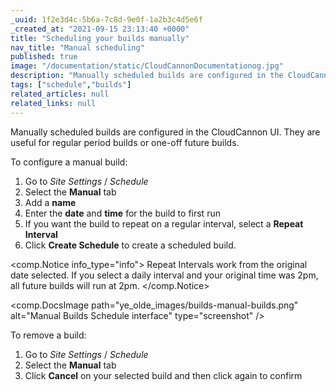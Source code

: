 ```yaml
---
_uuid: 1f2e3d4c-5b6a-7c8d-9e0f-1a2b3c4d5e6f
_created_at: "2021-09-15 23:13:40 +0000"
title: "Scheduling your builds manually"
nav_title: "Manual scheduling"
published: true
image: "/documentation/static/CloudCannonDocumentationog.jpg"
description: "Manually scheduled builds are configured in the CloudCannon UI. They are useful for regular period builds or one-off future builds."
tags: ["schedule","builds"]
related_articles: null
related_links: null
---
```


Manually scheduled builds are configured in the CloudCannon UI. They are useful for regular period builds or one-off future builds.

To configure a manual build:

1. Go to *Site Settings* / *Schedule*
2. Select the **Manual** tab
3. Add a **name**
4. Enter the **date** and **time** for the build to first run
5. If you want the build to repeat on a regular interval, select a **Repeat Interval**
6. Click **Create Schedule** to create a scheduled build.

<comp.Notice info_type="info">
  Repeat Intervals work from the original date selected. If you select a daily interval and your original time was 2pm, all future builds will run at 2pm.
</comp.Notice>

<comp.DocsImage path="ye_olde_images/builds-manual-builds.png" alt="Manual Builds Schedule interface" type="screenshot" />

To remove a build:

1. Go to *Site Settings* / *Schedule*
2. Select the **Manual** tab
3. Click **Cancel** on your selected build and then click again to confirm

